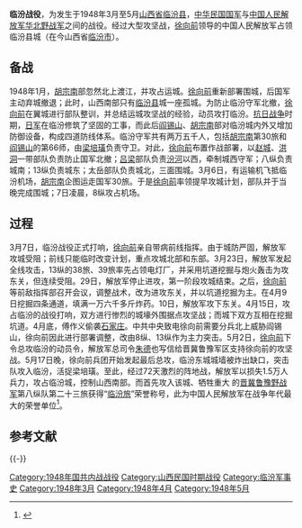 {{Infobox Military Conflict
|image=
|caption=
|conflict=临汾战役
|partof=[[第二次国共内战|第二次国共内战]]
|date=1948年3月7日－1948年5月
|place={{ROC|山西省}}[[临汾县|临汾县]]（今山西省[[临汾市|临汾市]]）
|result=解放军攻占[[临汾县|临汾县]]城
|combatant1=[[File:People's_Liberation_Army_Flag_of_the_People's_Republic_of_China.svg|25px]] [[中国人民解放军|中国人民解放军]][[华北野战军|华北野战军]]第8纵队、第13纵队
|combatant2=[[File:Flag_of_the_Republic_of_China_Army.svg|25px]] [[中華民國國軍|中華民國國軍]]第30旅、第66师
|commander1=[[File:People's_Liberation_Army_Flag_of_the_People's_Republic_of_China.svg|25px]] [[徐向前|徐向前]]<br />
[[File:People's_Liberation_Army_Flag_of_the_People's_Republic_of_China.svg|25px]] [[王新亭|王新亭]]|
|commander2=[[File:Flag_of_the_Republic_of_China_Army.svg|25px]] [[閻錫山|閻錫山]]<br />
[[File:Flag_of_the_Republic_of_China_Army.svg|25px]] [[梁培璜|梁培璜]]
|strength1=50,000人
|strength2=25,000人
|casualties1=15,000人
|casualties2=25,000人
}}

'''临汾战役'''，为发生于1948年3月至5月[[山西省_(中華民國)|山西省]][[临汾县|临汾县]]，[[中华民国国军|中华民国国军]]与[[中国人民解放军|中国人民解放军]][[华北野战军|华北野战军]]之间的战役。经过大型攻坚战，[[徐向前|徐向前]]领导的中国人民解放军占领临汾县城（在今山西省[[临汾市|临汾市]]）。

== 备战 ==
1948年1月，[[胡宗南|胡宗南]]部忽然北上渡江，并攻占运城。[[徐向前|徐向前]]重新部署围城，后国军主动弃城撤退{{r|bio|page=712}}；此时，山西南部只有[[临汾县|临汾县]]城一座孤城{{r|bio|page=712}}{{r|xu|page=77}}。为防止临汾守军北撤，[[徐向前|徐向前]]在翼城进行部队整训，并总结运城攻坚战的经验，动员攻打临汾{{r|bio|page=714}}{{r|xu|page=86-89}}。[[抗日战争|抗日战争]]时期，[[日军|日军]]在临汾修筑了坚固的工事，而此后[[阎锡山|阎锡山]]、[[胡宗南|胡宗南]]部对临汾城内外又增加防御设备，构成四道防线体系{{r|bio|page=714}}。临汾守军共有两万五千人，包括[[胡宗南|胡宗南]]第30旅和[[阎锡山|阎锡山]]的第66师，由[[梁培璜|梁培璜]]负责守卫{{r|bio|page=715}}{{r|xu|page=80-81}}。对此，[[徐向前|徐向前]]布置作战部署，以[[赵城县|赵城]]、[[洪洞县|洪洞]]一带部队负责防止国军北撤；[[吕梁|吕梁]]部队负责[[汾河|汾河]]以西，牵制城西守军；八纵负责城南；13纵负责城东；太岳部队负责城北，三面围城{{r|bio|page=715}}{{r|xu|page=79}}。3月6日，有运输机飞抵临汾机场，[[胡宗南|胡宗南]]企图运走国军30旅{{r|xu|page=94}}。于是[[徐向前|徐向前]]率领提早攻城计划，部队并于当晚完成围城；7日凌晨，8纵攻占机场{{r|bio|page=716}}{{r|xu|page=95-97}}。

== 过程 ==
3月7日，临汾战役正式打响，[[徐向前|徐向前]]亲自带病前线指挥{{r|xu|page=100}}。由于城防严固，解放军攻城受阻{{r|bio|page=717}}；前线只能临时改变计划，重点攻城北部和东部{{r|bio|page=718}}{{r|xu|page=100}}。3月23日，解放军发起全线攻击，13纵的38旅、39旅率先占领电灯厂，并采用坑道挖掘与炮火轰击为攻东关，但连续受阻{{r|xu|page=104}}。29日，解放军停止进攻，第一阶段攻城结束{{r|bio|page=717}}{{r|xu|page=106}}。之后，[[徐向前|徐向前]]等前敌指挥部召开会议，调整战术，改为进攻东关，并以坑道挖掘为主{{r|bio|page=719}}。在4月9日挖掘四条通道，填满一万六千多斤炸药{{r|bio|page=720}}。10日，解放军攻下东关{{r|bio|page=720}}{{r|xu|page=118}}。4月15日，攻占临汾的战役打响{{r|xu|page=121}}，双方进行惨烈的城壕外围据点攻坚战{{r|bio|page=722}}；而城下双方互相在挖掘坑道{{r|bio|page=722}}{{r|xu|page=151}}。4月底，傅作义偷袭[[石家庄|石家庄]]。中共中央致电徐向前需要分兵北上威胁阎锡山{{r|xu|page=154}}，徐向前因此进行部署调整，改由8纵、13纵作为主力突击{{r|xu|page=155-156}}。5月2日，[[徐向前|徐向前]]下令总攻临汾的动员令{{r|xu|page=156-158}}，解放军总司令[[朱德|朱德]]也写信给晋冀鲁豫军区支持徐向前的攻坚战{{r|xu|page=165-166}}。5月17日晚，徐向前兵团开始发起最后总攻{{r|xu|page=172}}，临汾东城城墙被炸出缺口，突击队攻入临汾{{r|xu|page=177}}，活捉梁培璜{{r|bio|page=723}}{{r|xu|page=180}}。至此，经过72天激烈的阵地战，解放军以损失1.5万人兵力，攻占临汾城，控制山西南部{{r|bio|page=724}}。而首先攻入该城、牺牲重大
的[[晋冀鲁豫野战军|晋冀鲁豫野战军]]第八纵队第二十三旅获得“[[临汾旅|临汾旅]]”荣誉称号{{r|bio|page=726}}{{r|xu|page=183}}，此为中国人民解放军在战争年代最大的荣誉单位<ref>{{cite web | language = zh-hans | publisher = [[新华网|新华网]] | title = “临汾旅”被授予荣誉称号之谜 | url = http://news.xinhuanet.com/newscenter/2002-12/11/content_655910.htm | author = 王志林 | date = 2002-12-11 | accessdate = 2010-05-10 | archive-date = 2011-04-13 | archive-url = https://web.archive.org/web/20110413014015/http://news.xinhuanet.com/newscenter/2002-12/11/content_655910.htm | dead-url = no }}</ref>。

== 参考文献 ==
{{Reflist
|refs =
<ref name="bio">{{cite book | language = zh-hans | author = [[徐向前|徐向前]] | title = 历史的回顾 | url =  | year = 1987年 | location =  | publisher = 解放军出版社 |ISBN = 7506501260 }}</ref>
<ref name="xu">{{cite book | language = zh-hans | author = 张高陵 |title = 徐向前兵团征战记 | url =  | year = 1997年 | publisher = 国防大学出版社 |ISBN = 7562606641 }}</ref>
}}

{{-}}
{{第二次国共内战}}

[[Category:1948年国共内战战役|Category:1948年国共内战战役]]
[[Category:山西民国时期战役|Category:山西民国时期战役]]
[[Category:临汾军事史|Category:临汾军事史]]
[[Category:1948年3月|Category:1948年3月]]
[[Category:1948年4月|Category:1948年4月]]
[[Category:1948年5月|Category:1948年5月]]